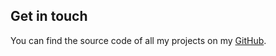 ## Get in touch

You can find the source code of all my projects on my  [GitHub](https://github.com/dariusbhx).